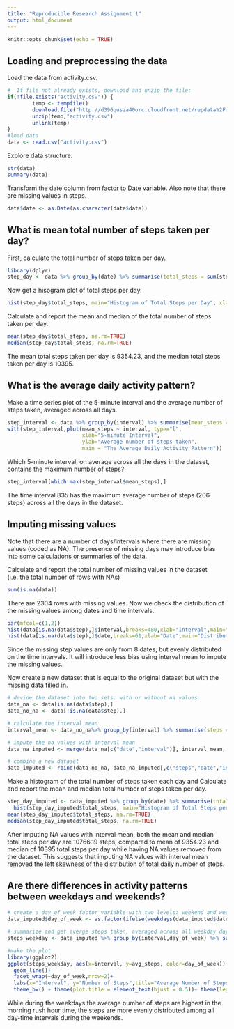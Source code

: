 ```yaml
---
title: "Reproducible Research Assignment 1"
output: html_document
---
```


```r
knitr::opts_chunk$set(echo = TRUE)
```

## Loading and preprocessing the data

Load the data from activity.csv.

```r
#  If file not already exists, download and unzip the file:
if(!file.exists("activity.csv")) {
        temp <- tempfile()
        download.file("http://d396qusza40orc.cloudfront.net/repdata%2Fdata%2Factivity.zip",temp)
        unzip(temp,"activity.csv")
        unlink(temp)
}
#load data
data <- read.csv("activity.csv")
```

Explore data structure.
```r
str(data)
summary(data)
```

Transform the date column from factor to Date variable. Also note that there are missing values in steps.

```r
data$date <- as.Date(as.character(data$date))
```

## What is mean total number of steps taken per day?

First, calculate the total number of steps taken per day.

```r
library(dplyr)
step_day <- data %>% group_by(date) %>% summarise(total_steps = sum(steps,na.rm=TRUE))
```

Now get a hisogram plot of total steps per day.
```r
hist(step_day$total_steps, main="Histogram of Total Steps per Day", xlab= "Total Steps per Day")
```

Calculate and report the mean and median of the total number of steps taken per day.
```r
mean(step_day$total_steps, na.rm=TRUE)
median(step_day$total_steps, na.rm=TRUE)
```
The mean total steps taken per day is 9354.23, and the median total steps taken per day is 10395.

## What is the average daily activity pattern?
Make a time series plot of the 5-minute interval and the average number of steps taken, averaged across all days.
```r
step_interval <- data %>% group_by(interval) %>% summarise(mean_steps = mean(steps, na.rm=TRUE))
with(step_interval,plot(mean_steps ~ interval, type="l", 
                        xlab="5-minute Interval", 
                        ylab="Average number of steps taken",
                        main = "The Average Daily Activity Pattern"))
```

Which 5-minute interval, on average across all the days in the dataset, contains the maximum number of steps?
```r
step_interval[which.max(step_interval$mean_steps),]
```
The time interval 835 has the maximum average number of steps (206 steps) across all the days in the dataset.

## Imputing missing values
Note that there are a number of days/intervals where there are missing values (coded as \color{red}{\verb|NA|}NA). The presence of missing days may introduce bias into some calculations or summaries of the data.

Calculate and report the total number of missing values in the dataset (i.e. the total number of rows with \color{red}{\verb|NA|}NAs)
```r
sum(is.na(data))
```

There are 2304 rows with missing values. Now we check the distribution of the missing values among dates and time intervals.
```r
par(mfcol=c(1,2))
hist(data[is.na(data$step),]$interval,breaks=480,xlab="Interval",main="Distribution of NA Steps among Intervals",freq=TRUE)
hist(data[is.na(data$step),]$date,breaks=61,xlab="Date",main="Distribution of NA Steps among Dates",freq=TRUE)
```

Since the missing step values are only from 8 dates, but evenly distributed on the time intervals. It will introduce less bias using interval mean to impute the missing values.

Now create a new dataset that is equal to the original dataset but with the missing data filled in. 
```r
# devide the dataset into two sets: with or without na values 
data_na <- data[is.na(data$step),]
data_no_na <- data[!is.na(data$step),]

# calculate the interval mean 
interval_mean <- data_no_na%>% group_by(interval) %>% summarise(steps = mean(steps))

# impute the na values with interval mean
data_na_imputed <- merge(data_na[c("date","interval")], interval_mean, by="interval")

# combine a new dataset
data_imputed <- rbind(data_no_na, data_na_imputed[,c("steps","date","interval")]) 
```

Make a histogram of the total number of steps taken each day and Calculate and report the mean and median total number of steps taken per day. 
```r
step_day_imputed <- data_imputed %>% group_by(date) %>% summarise(total_steps = sum(steps))
  hist(step_day_imputed$total_steps, main="Histogram of Total Steps per Day (NA Imputed)", xlab= "Total Steps per Day (NA Imputated with Interval Mean)")
mean(step_day_imputed$total_steps, na.rm=TRUE)
median(step_day_imputed$total_steps, na.rm=TRUE)
```

After imputing NA values with interval mean, both the mean and median total steps per day are 10766.19 steps, compared to mean of 9354.23 and median of 10395 total steps per day while having NA values removed from the dataset. This suggests that imputing NA values with interval mean removed the left skewness of the distribution of total daily number of steps. 

## Are there differences in activity patterns between weekdays and weekends?
```r
# create a day_of_week factor variable with two levels: weekend and weekday
data_imputed$day_of_week <- as.factor(ifelse(weekdays(data_imputed$date) %in% c("Saturday","Sunday"),"weekend","weekday"))

# summarize and get averge steps taken, averaged across all weekday days or weekend days (y-axis)
steps_weekday <- data_imputed %>% group_by(interval,day_of_week) %>% summarise(avg_steps = mean(steps))

#make the plot
library(ggplot2)
ggplot(steps_weekday, aes(x=interval, y=avg_steps, color=day_of_week))+ 
  geom_line()+ 
  facet_wrap(~day_of_week,nrow=2)+
  labs(x="Interval", y="Number of Steps",title="Average Number of Steps Taken per Interval")+
  theme_bw() + theme(plot.title = element_text(hjust = 0.5))+ theme(legend.position="none")
```

While during the weekdays the average number of steps are highest in the morning rush hour time, the steps are more evenly distributed among all day-time intervals during the weekends. 


